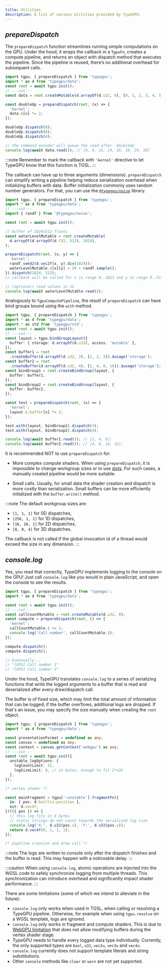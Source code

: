 ```yaml
---
title: Utilities
description: A list of various utilities provided by TypeGPU.
---
```


## *prepareDispatch*

The `prepareDispatch` function streamlines running simple computations on the GPU.
Under the hood, it wraps the callback in a `TgpuFn`, creates a compute pipeline, and returns an object with dispatch method that executes the pipeline.
Since the pipeline is reused, there’s no additional overhead for subsequent calls.

```ts twoslash
import tgpu, { prepareDispatch } from 'typegpu';
import * as d from 'typegpu/data';
const root = await tgpu.init();
// ---cut---
const data = root.createMutable(d.arrayOf(d.u32, 8), [0, 1, 2, 3, 4, 5, 6, 7]);

const doubleUp = prepareDispatch(root, (x) => {
  'kernel';
  data.$[x] *= 2;
});

doubleUp.dispatch(8);
doubleUp.dispatch(8);
doubleUp.dispatch(4);

// the command encoder will queue the read after `doubleUp`
console.log(await data.read()); // [0, 8, 16, 24, 16, 20, 24, 28]
```

:::note
Remember to mark the callback with `'kernel'` directive to let TypeGPU know that this function is TGSL.
:::

The callback can have up to three arguments (dimensions).
`prepareDispatch` can simplify writing a pipeline helping reduce serialization overhead when initializing buffers with data.
Buffer initialization commonly uses random number generators.
For that, you can use the [`@typegpu/noise`](TypeGPU/ecosystem/typegpu-noise) library.

```ts twoslash
import tgpu, { prepareDispatch } from 'typegpu';
import * as d from 'typegpu/data';
// ---cut---
import { randf } from '@typegpu/noise';

const root = await tgpu.init();

// buffer of 1024x512 floats
const waterLevelMutable = root.createMutable(
  d.arrayOf(d.arrayOf(d.f32, 512), 1024),
);

prepareDispatch(root, (x, y) => {
  'kernel';
  randf.seed2(d.vec2f(x, y).div(1024));
  waterLevelMutable.$[x][y] = 10 + randf.sample();
}).dispatch(1024, 512);
// callback will be called for x in range 0..1023 and y in range 0..511

// (optional) read values in JS
console.log(await waterLevelMutable.read());
```

Analogously to `TgpuComputePipeline`, the result of `prepareDispatch` can have bind groups bound using the `with` method.

```ts twoslash
import tgpu, { prepareDispatch } from 'typegpu';
import * as d from 'typegpu/data';
import * as std from 'typegpu/std';
const root = await tgpu.init();
// ---cut---
const layout = tgpu.bindGroupLayout({
  buffer: { storage: d.arrayOf(d.u32), access: 'mutable' },
});
const buffer1 = root
  .createBuffer(d.arrayOf(d.u32, 3), [1, 2, 3]).$usage('storage');
const buffer2 = root
  .createBuffer(d.arrayOf(d.u32, 4), [2, 4, 8, 16]).$usage('storage');
const bindGroup1 = root.createBindGroup(layout, {
  buffer: buffer1,
});
const bindGroup2 = root.createBindGroup(layout, {
  buffer: buffer2,
});

const test = prepareDispatch(root, (x) => {
  'kernel';
  layout.$.buffer[x] *= 2;
});

test.with(layout, bindGroup1).dispatch(3);
test.with(layout, bindGroup2).dispatch(4);

console.log(await buffer1.read()); // [2, 4, 6];
console.log(await buffer2.read()); // [4, 8, 16, 32];
```

It is recommended NOT to use `prepareDispatch` for:

- More complex compute shaders.
When using `prepareDispatch`, it is impossible to change workgroup sizes or to use [slots](/TypeGPU/fundamentals/slots).
For such cases, a manually created pipeline would be more suitable.

- Small calls.
Usually, for small data the shader creation and dispatch is more costly than serialization.
Small buffers can be more efficiently initialized with the `buffer.write()` method.

:::note
The default workgroup sizes are:

- `[1, 1, 1]` for 0D dispatches,
- `[256, 1, 1]` for 1D dispatches,
- `[16, 16, 1]` for 2D dispatches,
- `[8, 8, 4]` for 3D dispatches.

The callback is not called if the global invocation id of a thread would exceed the size in any dimension.
:::

## *console.log*

Yes, you read that correctly, TypeGPU implements logging to the console on the GPU!
Just call `console.log` like you would in plain JavaScript, and open the console to see the results.

```ts twoslash
import tgpu, { prepareDispatch } from 'typegpu';
import * as d from 'typegpu/data';

const root = await tgpu.init();
// ---cut---
const callCountMutable = root.createMutable(d.u32, 0);
const compute = prepareDispatch(root, () => {
  'kernel';
  callCountMutable.$ += 1;
  console.log('Call number', callCountMutable.$);
});

compute.dispatch(); 
compute.dispatch();

// Eventually...
// "[GPU] Call number 1"
// "[GPU] Call number 2"
```

Under the hood, TypeGPU translates `console.log` to a series of serializing functions that write the logged arguments to a buffer that is read and deserialized after every draw/dispatch call.

The buffer is of fixed size, which may limit the total amount of information that can be logged; if the buffer overflows, additional logs are dropped.
If that's an issue, you may specify the size manually when creating the `root` object.

```ts twoslash
import tgpu, { prepareDispatch } from 'typegpu';
import * as d from 'typegpu/data';

const presentationFormat = undefined as any;
const canvas = undefined as any;
const context = canvas.getContext('webgpu') as any;
// ---cut---
const root = await tgpu.init({
  unstable_logOptions: {
    logCountLimit: 32,
    logSizeLimit: 8, // in bytes, enough to fit 2*u32
  },
});

/* vertex shader */

const mainFragment = tgpu['~unstable'].fragmentFn({
  in: { pos: d.builtin.position },
  out: d.vec4f,
})(({ pos }) => {
  // this log fits in 8 bytes
  // static strings do not count towards the serialized log size
  console.log('X:', d.u32(pos.x), 'Y:', d.u32(pos.y));
  return d.vec4f(0, 1, 1, 1);
});

/* pipeline creation and draw call */
```

:::note
The logs are written to console only after the dispatch finishes and the buffer is read.
This may happen with a noticeable delay.
:::

:::caution
When using `console.log`, atomic operations are injected into the WGSL code to safely synchronize logging from multiple threads.
This synchronization can introduce overhead and significantly impact shader performance.
:::

There are some limitations (some of which we intend to alleviate in the future):

- `console.log` only works when used in TGSL, when calling or resolving a TypeGPU pipeline.
Otherwise, for example when using `tgpu.resolve` on a WGSL template, logs are ignored.
- `console.log` only works in fragment and compute shaders.
This is due to [WebGPU limitation](https://www.w3.org/TR/WGSL/#address-space) that does not allow modifying buffers during the vertex shader stage.
- TypeGPU needs to handle every logged data type individually.
Currently, the only supported types are `bool`, `u32`, `vec2u`, `vec3u` and `vec4u`.
- `console.log` currently does not support template literals and string substitutions.
- Other `console` methods like `clear` or `warn` are not yet supported.
